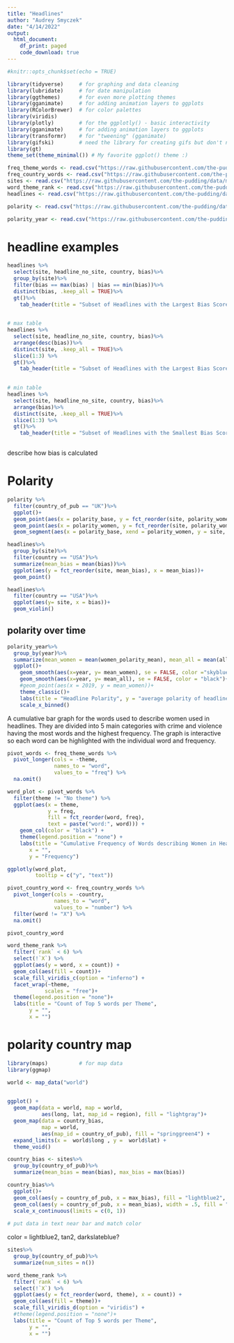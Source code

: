 ```yaml
---
title: "Headlines"
author: "Audrey Smyczek"
date: "4/14/2022"
output: 
  html_document:
    df_print: paged
    code_download: true
---
```


```r
#knitr::opts_chunk$set(echo = TRUE)
```

```r
library(tidyverse)     # for graphing and data cleaning
library(lubridate)     # for date manipulation
library(ggthemes)      # for even more plotting themes
library(gganimate)     # for adding animation layers to ggplots
library(RColorBrewer)  # for color palettes
library(viridis)
library(plotly)        # for the ggplotly() - basic interactivity
library(gganimate)     # for adding animation layers to ggplots
library(transformr)    # for "tweening" (gganimate)
library(gifski)        # need the library for creating gifs but don't need to load each time
library(gt)
theme_set(theme_minimal()) # My favorite ggplot() theme :)
```





```r
freq_theme_words <- read.csv("https://raw.githubusercontent.com/the-pudding/data/master/women-in-headlines/word_themes_freq.csv")
freq_country_words <- read.csv("https://raw.githubusercontent.com/the-pudding/data/master/women-in-headlines/word_country_freq.csv")
sites <- read.csv("https://raw.githubusercontent.com/the-pudding/data/master/women-in-headlines/headlines_site.csv")
word_theme_rank <- read.csv("https://raw.githubusercontent.com/the-pudding/data/master/women-in-headlines/word_themes_rank.csv")
headlines <- read.csv("https://raw.githubusercontent.com/the-pudding/data/master/women-in-headlines/headlines.csv")
```

```r
polarity <- read.csv("https://raw.githubusercontent.com/the-pudding/data/master/women-in-headlines/polarity_comparison_site_country_time.csv")
```


```r
polarity_year <- read.csv("https://raw.githubusercontent.com/the-pudding/data/master/women-in-headlines/polarity_comparison_country_time.csv")
```


# headline examples

```r
headlines %>%
  select(site, headline_no_site, country, bias)%>%
  group_by(site)%>%
  filter(bias == max(bias) | bias == min(bias))%>%
  distinct(bias, .keep_all = TRUE)%>%
  gt()%>%
    tab_header(title = "Subset of Headlines with the Largest Bias Scores")
  
```


```r
# max table
headlines %>%
  select(site, headline_no_site, country, bias)%>%
  arrange(desc(bias))%>%
  distinct(site, .keep_all = TRUE)%>%
  slice(1:3) %>%
  gt()%>%
    tab_header(title = "Subset of Headlines with the Largest Bias Scores")
  
```

```r
# min table
headlines %>%
  select(site, headline_no_site, country, bias)%>%
  arrange(bias)%>%
  distinct(site, .keep_all = TRUE)%>%
  slice(1:3) %>%
  gt()%>%
    tab_header(title = "Subset of Headlines with the Smallest Bias Scores")
  
```

describe how bias is calculated 

# Polarity


```r
polarity %>%
  filter(country_of_pub == "UK")%>%
  ggplot()+
  geom_point(aes(x = polarity_base, y = fct_reorder(site, polarity_women)), color = "skyblue", size = 2)+
  geom_point(aes(x = polarity_women, y = fct_reorder(site, polarity_women)), color = "tomato2", size = 2)+
  geom_segment(aes(x = polarity_base, xend = polarity_women, y = site, yend = site))
```


```r
headlines%>%
  group_by(site)%>%
  filter(country == "USA")%>%
  summarize(mean_bias = mean(bias))%>%
  ggplot(aes(y = fct_reorder(site, mean_bias), x = mean_bias))+
  geom_point()

```

```r
headlines%>%
  filter(country == "USA")%>%
  ggplot(aes(y= site, x = bias))+
  geom_violin()
```

## polarity over time

```r
polarity_year%>%
  group_by(year)%>%
  summarize(mean_women = mean(women_polarity_mean), mean_all = mean(all_polarity_mean))%>%
  ggplot()+
    geom_smooth(aes(x=year, y= mean_women), se = FALSE, color ="skyblue")+
    geom_smooth(aes(x=year, y= mean_all), se = FALSE, color = "black")+ 
    #geom_point(aes(x = 2019, y = mean_women))+
    theme_classic()+
    labs(title = "Headline Polarity", y = "average polarity of headlines", x = NULL)+
    scale_x_binned()
```


A cumulative bar graph for the words used to describe women used in headlines. They are divided into 5 main categories with crime and violence having the most words and the highest frequency. The graph is interactive so each word can be highlighted with the individual word and frequency.

```r
pivot_words <- freq_theme_words %>% 
  pivot_longer(cols = -theme,
               names_to = "word",
               values_to = "freq") %>% 
  na.omit()

word_plot <- pivot_words %>% 
  filter(theme != "No theme") %>% 
  ggplot(aes(x = theme, 
             y = freq, 
             fill = fct_reorder(word, freq),
             text = paste("word:", word))) +
    geom_col(color = "black") +
    theme(legend.position = "none") +
    labs(title = "Cumulative Frequency of Words describing Women in Headlines",
       x = "",
       y = "Frequency")

ggplotly(word_plot,
         tooltip = c("y", "text"))
```


```r
pivot_country_word <- freq_country_words %>% 
  pivot_longer(cols = -country,
               names_to = "word",
               values_to = "number") %>% 
  filter(word != "X") %>% 
  na.omit()

pivot_country_word
```


```r

word_theme_rank %>% 
  filter(`rank` < 6) %>% 
  select(!`X`) %>% 
  ggplot(aes(y = word, x = count)) +
  geom_col(aes(fill = count))+
  scale_fill_viridis_c(option = "inferno") +
  facet_wrap(~theme,
            scales = "free")+
  theme(legend.position = "none")+
  labs(title = "Count of Top 5 words per Theme",
       y = "",
       x = "")
```

# polarity country map 

```r
library(maps)          # for map data
library(ggmap)   
```




```r
world <- map_data("world") 

 
ggplot() +
  geom_map(data = world, map = world,
           aes(long, lat, map_id = region), fill = "lightgray")+
  geom_map(data = country_bias, 
           map = world,
           aes(map_id = country_of_pub), fill = "springgreen4") +
  expand_limits(x =  world$long , y =  world$lat) + 
  theme_void()
```

```r
country_bias <- sites%>%
  group_by(country_of_pub)%>%
  summarize(mean_bias = mean(bias), max_bias = max(bias))
```


```r
country_bias%>%
  ggplot()+
  geom_col(aes(y = country_of_pub, x = max_bias), fill = "lightblue2", width = .75)+
  geom_col(aes(y = country_of_pub, x = mean_bias), width = .5, fill = "tan2")+
  scale_x_continuous(limits = c(0, 1))
  
# put data in text near bar and match color
```


color = lightblue2, tan2, darkslateblue? 

```r
sites%>%
  group_by(country_of_pub)%>%
  summarize(num_sites = n())
```



```r
word_theme_rank %>% 
  filter(`rank` < 6) %>% 
  select(!`X`) %>% 
  ggplot(aes(y = fct_reorder(word, theme), x = count)) +
  geom_col(aes(fill = theme))+
  scale_fill_viridis_d(option = "viridis") +
  #theme(legend.position = "none")+
  labs(title = "Count of Top 5 words per Theme",
       y = "",
       x = "")
```



